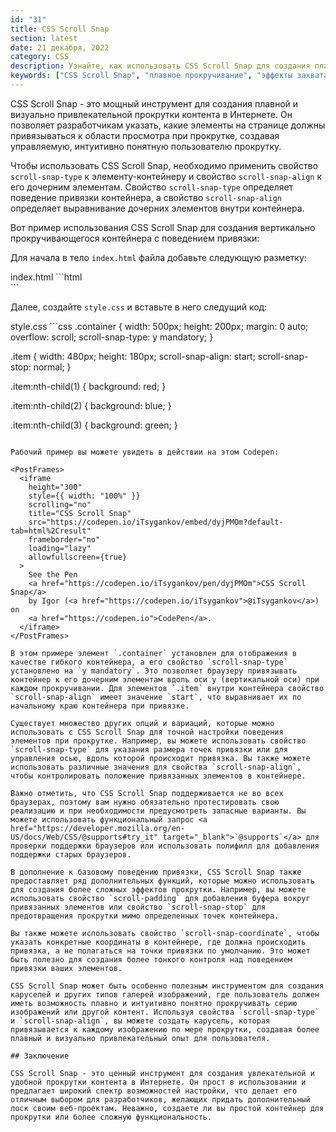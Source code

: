 ```yaml
---
id: "31"
title: CSS Scroll Snap
section: latest
date: 21 декабря, 2022
category: CSS
description: Узнайте, как использовать CSS Scroll Snap для создания плавного прокручивания и эффектов захвата на ваших веб-страницах.
keywords: ["CSS Scroll Snap", "плавное прокручивание", "эффекты захвата", "веб-дизайн", "веб-разработка"]
---
```


CSS Scroll Snap - это мощный инструмент для создания плавной и визуально привлекательной прокрутки контента в Интернете. Он позволяет разработчикам указать, какие элементы на странице должны привязываться к области просмотра при прокрутке, создавая управляемую, интуитивно понятную пользователю прокрутку.

Чтобы использовать CSS Scroll Snap, необходимо применить свойство `scroll-snap-type` к элементу-контейнеру и свойство `scroll-snap-align` к его дочерним элементам. Свойство `scroll-snap-type` определяет поведение привязки контейнера, а свойство `scroll-snap-align` определяет выравнивание дочерних элементов внутри контейнера.

Вот пример использования CSS Scroll Snap для создания вертикально прокручивающегося контейнера с поведением привязки:

Для начала в тело `index.html` файла добавьте следующую разметку: 

<PostCodeHeader>
index.html
</PostCodeHeader>
```html
<div class="container">
  <div class="item"></div>
  <div class="item"></div>
  <div class="item"></div>
</div>
```

Далее, создайте `style.css` и вставьте в него следущий код:

<PostCodeHeader>
style.css
</PostCodeHeader>
```css
.container {
  width: 500px;
  height: 200px;
  margin: 0 auto;
  overflow: scroll;
  scroll-snap-type: y mandatory;
}

.item {
  width: 480px;
  height: 180px;
  scroll-snap-align: start;
  scroll-snap-stop: normal;
}

.item:nth-child(1) {
  background: red;
}

.item:nth-child(2) {
  background: blue;
}

.item:nth-child(3) {
  background: green;
}
```

Рабочий пример вы можете увидеть в действии на этом Codepen:

<PostFrames>
  <iframe
    height="300"
    style={{ width: "100%" }}
    scrolling="no"
    title="CSS Scroll Snap"
    src="https://codepen.io/iTsygankov/embed/dyjPMOm?default-tab=html%2Cresult"
    frameborder="no"
    loading="lazy"
    allowfullscreen={true}
  >
    See the Pen
    <a href="https://codepen.io/iTsygankov/pen/dyjPMOm">CSS Scroll Snap</a>
    by Igor (<a href="https://codepen.io/iTsygankov">@iTsygankov</a>) on
    <a href="https://codepen.io">CodePen</a>.
  </iframe>
</PostFrames>

В этом примере элемент `.container` установлен для отображения в качестве гибкого контейнера, а его свойство `scroll-snap-type` установлено на `y mandatory`. Это позволяет браузеру привязывать контейнер к его дочерним элементам вдоль оси y (вертикальной оси) при каждом прокручивании. Для элементов `.item` внутри контейнера свойство `scroll-snap-align` имеет значение `start`, что выравнивает их по начальному краю контейнера при привязке.

Существует множество других опций и вариаций, которые можно использовать с CSS Scroll Snap для точной настройки поведения элементов при прокрутке. Например, вы можете использовать свойство `scroll-snap-type` для указания размера точек привязки или для управления осью, вдоль которой происходит привязка. Вы также можете использовать различные значения для свойства `scroll-snap-align`, чтобы контролировать положение привязанных элементов в контейнере.

Важно отметить, что CSS Scroll Snap поддерживается не во всех браузерах, поэтому вам нужно обязательно протестировать свою реализацию и при необходимости предусмотреть запасные варианты. Вы можете использовать функциональный запрос <a href="https://developer.mozilla.org/en-US/docs/Web/CSS/@supports#try_it" target="_blank">`@supports`</a> для проверки поддержки браузеров или использовать полифилл для добавления поддержки старых браузеров.

В дополнение к базовому поведению привязки, CSS Scroll Snap также предоставляет ряд дополнительных функций, которые можно использовать для создания более сложных эффектов прокрутки. Например, вы можете использовать свойство `scroll-padding` для добавления буфера вокруг привязанных элементов или свойство `scroll-snap-stop` для предотвращения прокрутки мимо определенных точек контейнера.

Вы также можете использовать свойство `scroll-snap-coordinate`, чтобы указать конкретные координаты в контейнере, где должна происходить привязка, а не полагаться на точки привязки по умолчанию. Это может быть полезно для создания более тонкого контроля над поведением привязки ваших элементов.

CSS Scroll Snap может быть особенно полезным инструментом для создания каруселей и других типов галерей изображений, где пользователь должен иметь возможность плавно и интуитивно понятно прокручивать серию изображений или другой контент. Используя свойства `scroll-snap-type` и `scroll-snap-align`, вы можете создать карусель, которая привязывается к каждому изображению по мере прокрутки, создавая более плавный и визуально привлекательный опыт для пользователя.

## Заключение

CSS Scroll Snap - это ценный инструмент для создания увлекательной и удобной прокрутки контента в Интернете. Он прост в использовании и предлагает широкий спектр возможностей настройки, что делает его отличным выбором для разработчиков, желающих придать дополнительный лоск своим веб-проектам. Неважно, создаете ли вы простой контейнер для прокрутки или более сложную функциональность.
